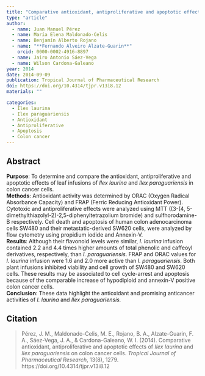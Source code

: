 ```yaml
---
title: "Comparative antioxidant, antiproliferative and apoptotic effects of <i>Ilex laurina</i> and <i>Ilex paraguariensis</i> on colon cancer cells"
type: "article"
author:
  - name: Juan Manuel Pérez
  - name: María Elena Maldonado-Celis
  - name: Benjamín Alberto Rojano
  - name: "**Fernando Alveiro Alzate-Guarin**"
    orcid: 0000-0002-4916-8897
  - name: Jairo Antonio Sáez-Vega
  - name: Wilson Cardona-Galeano
year: 2014
date: 2014-09-09
publication: Tropical Journal of Pharmaceutical Research
doi: https://doi.org/10.4314/tjpr.v13i8.12
materials: ""

categories:
  - Ilex laurina
  - Ilex paraguariensis
  - Antioxidant
  - Antiproliferative
  - Apoptosis
  - Colon cancer
---
```


## Abstract

**Purpose**: To determine and compare the antioxidant, antiproliferative and apoptotic effects of leaf infusions of *Ilex laurina* and *Ilex paraguariensis* in colon cancer cells.\
**Methods**: Antioxidant activity was determined by ORAC (Oxygen Radical Absorbance Capacity) and FRAP (Ferric Reducing Antioxidant Power). Cytotoxic and antiproliferative effects were analyzed using MTT ((3-(4, 5-dimethylthiazolyl-2)-2,5-diphenyltetrazolium bromide) and sulfhorodamine-B respectively. Cell death and apoptosis of human colon adenocarcinoma cells SW480 and their metastatic-derived SW620 cells, were analyzed by flow cytometry using propidium iodide and Annexin-V.\
**Results**: Although their flavonoid levels were similar, *I. laurina* infusion contained 2.2 and 4.4 times higher amounts of total phenolic and caffeoyl derivatives, respectively, than *I. paraguariensis*. FRAP and ORAC values for *I. laurina* infusion were 1.6 and 2.0 more active than *I. paraguariensis*. Both plant infusions inhibited viability and cell growth of SW480 and SW620 cells. These results may be associated to cell cycle-arrest and apoptosis because of the comparable increase of hypodiploid and annexin-V positive colon cancer cells.\
**Conclusion**: These data highlight the antioxidant and promising anticancer activities of *I. laurina* and *Ilex paraguariensis.*

## Citation

> Pérez, J. M., Maldonado-Celis, M. E., Rojano, B. A., Alzate-Guarin, F. A., Sáez-Vega, J. A., & Cardona-Galeano, W. I. (2014). Comparative antioxidant, antiproliferative and apoptotic effects of *Ilex laurina* and *Ilex paraguariensis* on colon cancer cells. *Tropical Journal of Pharmaceutical Research*, 13(8), 1279. https://doi.org/10.4314/tjpr.v13i8.12